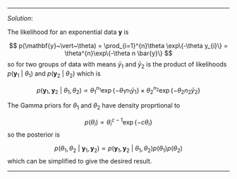 
***
*Solution*: 

The likelihood for an exponential data $\mathbf{y}$ is

$$
p(\mathbf{y}~\vert~\theta) = \prod_{i=1}^{n}\theta \exp\{-\theta y_{i}\} = \theta^{n}\exp\{-\theta n \bar{y}\}
$$
so for two groups of data with means $\bar{y}_{1}$ and $\bar{y}_{2}$ is the product of likelihoods $p(\mathbf{y}_{1}~\vert~\theta_{1})$ and $p(\mathbf{y}_{2}~\vert~\theta_{2})$ which is

$$
p(\mathbf{y}_{1},\mathbf{y}_{2}~\vert~\theta_{1},\theta_{2}) \propto \theta_1^{n_{1}} \exp\{-\theta_1 n_{1} \bar{y}_1\} \times \theta_2^{n_{2}} \exp\{-\theta_2 n_{2} \bar{y}_2\}
$$

The Gamma priors for $\theta_{1}$ and $\theta_{2}$ have density proprtional to

$$
p(\theta_{i}) \propto \theta_{i}^{c-1}\exp\{-c\theta_{i}\}
$$
so the posterior is

$$
p(\theta_{1},\theta_{2}~\vert~\mathbf{y}_{1},\mathbf{y}_{2}) \propto p(\mathbf{y}_{1},\mathbf{y}_{2}~\vert~\theta_{1},\theta_{2}) p(\theta_{1}) p(\theta_{2})
$$
which can be simplified to give the desired result.

***